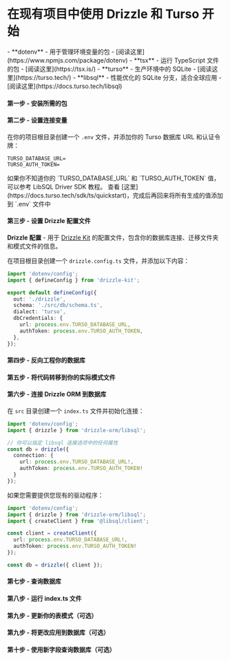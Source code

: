 
<Breadcrumbs/>

# 在现有项目中使用 Drizzle 和 Turso 开始

<Prerequisites>  
  - **dotenv** - 用于管理环境变量的包 - [阅读这里](https://www.npmjs.com/package/dotenv)
  - **tsx** - 运行 TypeScript 文件的包 - [阅读这里](https://tsx.is/)
  - **turso** - 生产环境中的 SQLite - [阅读这里](https://turso.tech/)
  - **libsql** - 性能优化的 SQLite 分支，适合全球应用 - [阅读这里](https://docs.turso.tech/libsql)
</Prerequisites>

<FileStructure />

#### 第一步 - 安装所需的包

<InstallPackages lib='@libsql/client'/>

#### 第二步 - 设置连接变量

在你的项目根目录创建一个 `.env` 文件，并添加你的 Turso 数据库 URL 和认证令牌：

```plaintext copy
TURSO_DATABASE_URL=
TURSO_AUTH_TOKEN=
```

<Callout type='info' title='重要'>
如果你不知道你的 `TURSO_DATABASE_URL` 和 `TURSO_AUTH_TOKEN` 值，可以参考 LibSQL Driver SDK 教程。 
查看 [这里](https://docs.turso.tech/sdk/ts/quickstart)，完成后再回来将所有生成的值添加到 `.env` 文件中
</Callout>

#### 第三步 - 设置 Drizzle 配置文件

**Drizzle 配置** - 用于 [Drizzle Kit](/docs/kit-overview) 的配置文件，包含你的数据库连接、迁移文件夹和模式文件的信息。

在项目根目录创建一个 `drizzle.config.ts` 文件，并添加以下内容：

```typescript copy filename="drizzle.config.ts"
import 'dotenv/config';
import { defineConfig } from 'drizzle-kit';

export default defineConfig({
  out: './drizzle',
  schema: './src/db/schema.ts',
  dialect: 'turso',
  dbCredentials: {
    url: process.env.TURSO_DATABASE_URL,
    authToken: process.env.TURSO_AUTH_TOKEN,
  },
});
```

#### 第四步 - 反向工程你的数据库

<IntrospectSqlite/>

#### 第五步 - 将代码转移到你的实际模式文件

<TransferCode/>

#### 第六步 - 连接 Drizzle ORM 到数据库

在 `src` 目录创建一个 `index.ts` 文件并初始化连接：

```typescript copy
import 'dotenv/config';
import { drizzle } from 'drizzle-orm/libsql';

// 你可以指定 libsql 连接选项中的任何属性
const db = drizzle({ 
  connection: { 
    url: process.env.TURSO_DATABASE_URL!, 
    authToken: process.env.TURSO_AUTH_TOKEN!
  }
});
```

如果您需要提供您现有的驱动程序：

```typescript copy
import 'dotenv/config';
import { drizzle } from 'drizzle-orm/libsql';
import { createClient } from '@libsql/client';

const client = createClient({ 
  url: process.env.TURSO_DATABASE_URL!, 
  authToken: process.env.TURSO_AUTH_TOKEN!
});

const db = drizzle({ client });
```

#### 第七步 - 查询数据库

<QueryTurso/>

#### 第八步 - 运行 index.ts 文件

<RunFile/>

#### 第九步 - 更新你的表模式（可选）

<UpdateSchema/>

#### 第九步 - 将更改应用到数据库（可选）

<ApplyChanges/>

#### 第十步 - 使用新字段查询数据库（可选）

<QueryTursoUpdated />